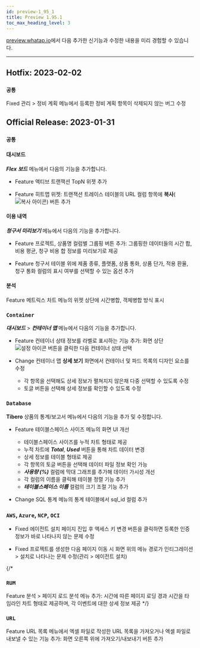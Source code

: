 ```yaml
---
id: preview-1_95_1
title: Preview 1.95.1
toc_max_heading_level: 3
---
```


<head>
<meta name="robots" content="noindex, nofollow"/>
</head>


[preview.whatap.io](https://preview.whatap.io)에서 다음 추가한 신기능과 수정한 내용을 미리 경험할 수 있습니다. 

---

## Hotfix: 2023-02-02

### `공통`

<Status>Fixed</Status> <UI>관리</UI> > <UI>정비 계획</UI> 메뉴에서 등록한 정비 계획 항목이 삭제되지 않는 버그 수정

## Official Release: 2023-01-31

### `공통`

#### 대시보드

***Flex 보드*** 메뉴에서 다음의 기능을 추가합니다.

* <Status>Feature</Status> <UI>액티브 트랜잭션 TopN</UI> 위젯 추가 

* <Status>Feature</Status> <UI>히트맵</UI> 위젯: 트랜잭션 트레이스 테이블의 <UI>URL</UI> 컬럼 항목에 <b>복사</b>(<img src='/img/ico-copy.svg' alt='복사 아이콘' />) 버튼 추가

#### 이용 내역

***청구서 미리보기*** 메뉴에서 다음의 기능을 추가합니다.

* <Status>Feature</Status> 프로젝트, 상품명 컬럼별 그룹핑 버튼 추가: 그룹핑한 데이터들의 시간 합, 비용 평균, 청구 비용 합 정보를 미리보기로 제공

* <Status>Feature</Status> 청구서 테이블 위에 <UI>제품 종류</UI>, <UI>플랫폼</UI>, <UI>상품 통화</UI>, <UI>상품 단가</UI>, <UI>적용 환율</UI>, <UI>청구 통화</UI> 컬럼의 표시 여부를 선택할 수 있는 옵션 추가 

#### 분석

<Status>Feature</Status> <UI>메트릭스 차트</UI> 메뉴의 위젯 상단에 시간병합, 객체병합 방식 표시 


### `Container`

***대시보드*** > ***컨테이너 맵*** 메뉴에서 다음의 기능을 추가합니다.

* <Status>Feature</Status> 컨테이너 상태 정보를 라벨로 표시하는 기능 추가: 화면 상단 <img src='/img/ico-setting.svg' alt='설정 아이콘' /> 버튼을 클릭한 다음 <UI>컨테이너 상태</UI> 선택

* <Status>Change</Status> 컨테이너 맵 <b>상세 보기</b> 화면에서 컨테이너 및 파드 목록의 디자인 요소를 수정

  * 각 항목을 선택해도 상세 정보가 펼쳐지지 않은채 다중 선택할 수 있도록 수정
  * 토글 버튼을 선택해 상세 정보를 확인할 수 있도록 수정


### `Database`

<b>Tibero</b> 상품의 <UI>통계/보고서</UI> 메뉴에서 다음의 기능을 추가 및 수정합니다.

* <Status>Feature</Status> <UI>테이블스페이스 사이즈</UI> 메뉴의 화면 UI 개선

  * 테이블스페이스 사이즈를 누적 차트 형태로 제공
  * 누적 차트에 ***Total***, ***Used*** 버튼을 통해 차트 데이터 변경
  * 상세 정보를 테이블 형태로 제공
  * 각 항목의 토글 버튼을 선택해 데이터 파일 정보 확인 가능
  * ***사용량 (%)*** 컬럼에 막대 그래프를 추가해 데이터 가시성 개선
  * 각 컬럼의 이름을 클릭해 테이블 정렬 기능 추가
  * ***테이블스페이스 이름*** 컬럼의 크기 조절 기능 추가

* <Status>Change</Status> <UI>SQL 통계</UI> 메뉴의 통계 테이블에서 <UI>sql_id</UI> 컬럼 추가


### `AWS`, `Azure`, `NCP`, `OCI`

* <Status>Fixed</Status> <UI>에이전트 설치</UI> 페이지 진입 후 <UI>액세스 키 변경</UI> 버튼을 클릭하면 등록한 인증 정보가 바로 나타나지 않는 문제 수정

* <Status>Fixed</Status> 프로젝트를 생성한 다음 페이지 이동 시 화면 위의 메뉴 경로가 <UI>인티그레이션 > 설치</UI>로 나타나는 문제 수정(<UI>관리 > 에이전트 설치</UI>)

{/* 
### `RUM`

<Status>Feature</Status> <UI>분석</UI> > <UI>페이지 로드 분석</UI> 메뉴 추가: 시간에 따른 페이지 로딩 경과 시간을 타임라인 차트 형태로 제공하며, 각 이벤트에 대한 상세 정보 제공
*/}

### `URL`

<Status>Feature</Status> <UI>URL 목록</UI> 메뉴에서 엑셀 파일로 작성한 URL 목록을 가져오거나 엑셀 파일로 내보낼 수 있는 기능 추가: 화면 오른쪽 위에 <UI>가져오기</UI>/<UI>내보내기</UI> 버튼 추가